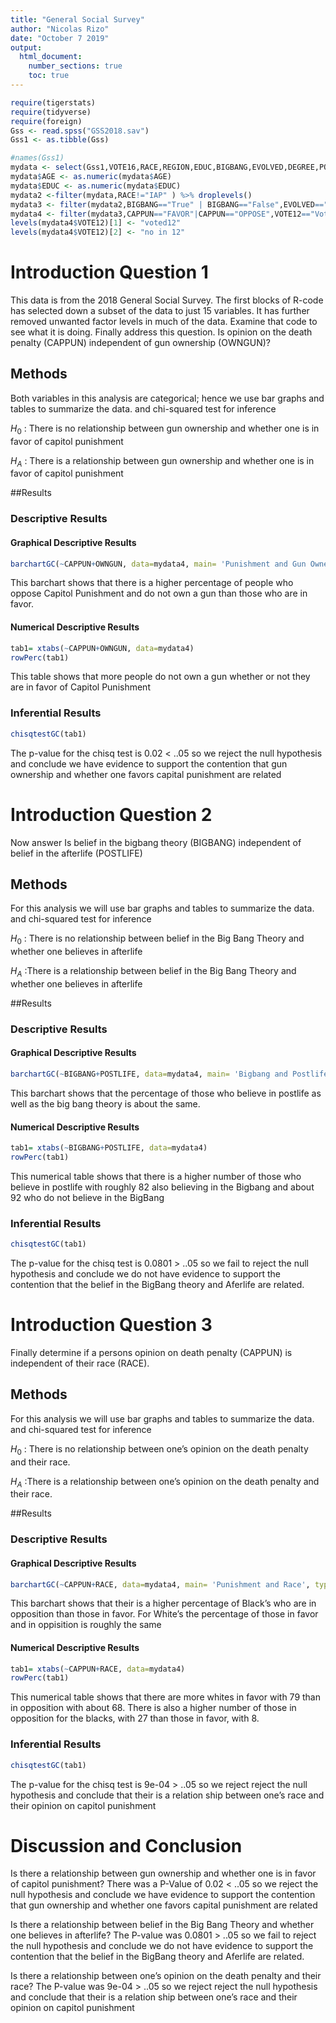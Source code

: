 ---
title: "General Social Survey"
author: "Nicolas Rizo"
date: "October 7 2019"
output: 
  html_document:
    number_sections: true
    toc: true
---


```{r include=FALSE,echo=FALSE}
require(tigerstats)
require(tidyverse)
require(foreign)
Gss <- read.spss("GSS2018.sav")
Gss1 <- as.tibble(Gss)
```

```{r include=FALSE,echo=FALSE}
#names(Gss1)
mydata <- select(Gss1,VOTE16,RACE,REGION,EDUC,BIGBANG,EVOLVED,DEGREE,POSTLIFE,AGE,OWNGUN,CAPPUN,COURTS,POLVIEWS,VOTE12,GOD)
mydata$AGE <- as.numeric(mydata$AGE)
mydata$EDUC <- as.numeric(mydata$EDUC)
mydata2 <-filter(mydata,RACE!="IAP" ) %>% droplevels()
mydata3 <- filter(mydata2,BIGBANG=="True" | BIGBANG=="False",EVOLVED=="True"|EVOLVED=="False",POSTLIFE=="YES"|POSTLIFE=="NO",OWNGUN=="YES"|OWNGUN=="NO",COURTS=="TOO HARSH"|COURTS=="NOT HARSH ENOUGH"|COURTS=="ABOUT RIGHT") %>% droplevels()
mydata4 <- filter(mydata3,CAPPUN=="FAVOR"|CAPPUN=="OPPOSE",VOTE12=="Voted"|VOTE12=="Did not vote",VOTE16=="Voted"|VOTE16=="Did not vote") %>% droplevels()
levels(mydata4$VOTE12)[1] <- "voted12"
levels(mydata4$VOTE12)[2] <- "no in 12"

```



# Introduction Question 1

<!--In this section you explain what you are trying to show.  Where did the data come from?  What is the research or other question you are trying to answer?!-->

This data is from the 2018 General Social Survey. The first blocks of R-code has selected down a subset of the data to just 15 variables. It has further removed unwanted factor levels in much of the data. Examine that code to see what it is doing. Finally address this question.  Is opinion on the death penalty (CAPPUN) independent of gun ownership (OWNGUN)?


## Methods

<!--Decide on your methods:  use "variable analysis" or other appropriate descriptors.  Make sure to choose at least one graphical method and at least one numerical method.!-->

Both variables in this analysis are categorical; hence we use bar graphs and tables to summarize the data. and chi-squared test for inference

$H_0$ : There is no relationship between gun ownership and whether one is in favor of capitol punishment

$H_A$ : There is a relationship between gun ownership and whether one is in favor of capitol punishment

##Results

<!--Divide this section into two sub-sections:  One for your descriptive  results and one for your inferential results.!-->

### Descriptive Results

#### Graphical Descriptive Results

<!--Graphical results here.  Make sure to show your code.  Provide appropriate labels for axes, giving units if possible, and provide a good title for the graph, too.  Use the graphical results to describe the patterns if any that exist in the data as focused toward the research question!-->

```{r}
barchartGC(~CAPPUN+OWNGUN, data=mydata4, main= 'Punishment and Gun Ownership', type='percent', xlab='Captial Punishment')
```
This barchart shows that there is a higher percentage of people who oppose Capitol Punishment and do not own a  gun than those who are in favor. 


#### Numerical Descriptive Results

<!--Numerical results go here. Use the numerical results to describe the patterns if any that exist in the data as focused toward the research question!-->

```{r}
tab1= xtabs(~CAPPUN+OWNGUN, data=mydata4)
rowPerc(tab1)
```
This table shows that more people do not own a gun whether or not they are in favor of Capitol Punishment 

### Inferential Results

<!--State hypothesis clearly.  Make sure your discussion of the inferential test covers all the aspects that the test output produces, such as test statistic, p-value etc.  Make a decision about the null hypothesis, explain the assumptions on which the selected test/procedure was based, and why the chosen procedure satisfys the assumptions and is appropriate to answer the research question!-->

```{r}
chisqtestGC(tab1)
```

The p-value for the chisq test is 0.02 < ..05 so we reject the null hypothesis and conclude we have evidence to support the contention that gun ownership and whether one favors capital punishment are related

# Introduction Question 2

<!--In this section you explain what you are trying to show.  Where did the data come from?  What is the research or other question you are trying to answer?!-->

Now answer Is belief in the bigbang theory (BIGBANG) independent of belief in the afterlife (POSTLIFE)

## Methods

<!--Decide on your methods:  use "variable analysis" or other appropriate descriptors.  Make sure to choose at least one graphical method and at least one numerical method.!-->

For this analysis we will use bar graphs and tables to summarize the data. and chi-squared test for inference

$H_0$ : There is no relationship between belief in the Big Bang Theory and whether one believes in afterlife

$H_A$ :There is a relationship between belief in the Big Bang Theory and whether one believes in afterlife
 

##Results

<!--Divide this section into two sub-sections:  One for your descriptive  results and one for your inferential results.!-->

### Descriptive Results

#### Graphical Descriptive Results

<!--Graphical results here.  Make sure to show your code.  Provide appropriate labels for axes, giving units if possible, and provide a good title for the graph, too.  Use the graphical results to describe the patterns if any that exist in the data as focused toward the research question!-->

```{r}
barchartGC(~BIGBANG+POSTLIFE, data=mydata4, main= 'Bigbang and Postlife', type = 'percent')
```
This barchart shows that the percentage of those who believe in postlife as well as the big bang theory is about the same. 

#### Numerical Descriptive Results

<!--Numerical results go here. Use the numerical results to describe the patterns if any that exist in the data as focused toward the research question!-->

```{r}
tab1= xtabs(~BIGBANG+POSTLIFE, data=mydata4)
rowPerc(tab1)
```
This numerical table shows that there is a higher number of those who believe in postlife with roughly 82 also believing in the Bigbang and about 92 who do not believe in the BigBang

### Inferential Results

<!--State hypothesis clearly.  Make sure your discussion of the inferential test covers all the aspects that the test output produces, such as test statistic, p-value etc.  Make a decision about the null hypothesis, explain the assumptions on which the selected test/procedure was based, and why the chosen procedure satisfys the assumptions and is appropriate to answer the research question!-->

```{r}
chisqtestGC(tab1)
```
The p-value for the chisq test is 0.0801 > ..05 so we fail to reject the null hypothesis and conclude we do not have evidence to support the contention that the belief in the BigBang theory and Aferlife are related.

# Introduction Question 3

<!--In this section you explain what you are trying to show.  Where did the data come from?  What is the research or other question you are trying to answer?!-->

Finally determine if a persons opinion on death penalty (CAPPUN) is independent of their race (RACE).

## Methods

<!--Decide on your methods:  use "variable analysis" or other appropriate descriptors.  Make sure to choose at least one graphical method and at least one numerical method.!-->

For this analysis we will use bar graphs and tables to summarize the data. and chi-squared test for inference

$H_0$ : There is no relationship between one's opinion on the death penalty and their race.

$H_A$ :There is a relationship between one's opinion on the death penalty and their race.

##Results

<!--Divide this section into two sub-sections:  One for your descriptive  results and one for your inferential results.!-->

### Descriptive Results

#### Graphical Descriptive Results

<!--Graphical results here.  Make sure to show your code.  Provide appropriate labels for axes, giving units if possible, and provide a good title for the graph, too.  Use the graphical results to describe the patterns if any that exist in the data as focused toward the research question!-->

```{r}
barchartGC(~CAPPUN+RACE, data=mydata4, main= 'Punishment and Race', type='percent', xlab='Captial Punishment')
```
This barchart shows that their is a higher percentage of Black's who are in opposition than those in favor. For White's the percentage of those in favor and in  oppisition is roughly the same

#### Numerical Descriptive Results

<!--Numerical results go here. Use the numerical results to describe the patterns if any that exist in the data as focused toward the research question!-->

```{r}
tab1= xtabs(~CAPPUN+RACE, data=mydata4)
rowPerc(tab1)
```
This numerical table shows that there are more whites in favor with 79 than in opposition with about 68. There is also a higher number of those in opposition for the blacks, with 27 than those in favor, with 8.

### Inferential Results

<!--State hypothesis clearly.  Make sure your discussion of the inferential test covers all the aspects that the test output produces, such as test statistic, p-value etc.  Make a decision about the null hypothesis, explain the assumptions on which the selected test/procedure was based, and why the chosen procedure satisfys the assumptions and is appropriate to answer the research question!-->

```{r}
chisqtestGC(tab1)
```
The p-value for the chisq test is  9e-04 > ..05 so we reject reject the null hypothesis and conclude that their is a relation ship between one's race and their opinion on capitol punishment


# Discussion and Conclusion

<!--Discussion and conclusion here.  If you found a relationship be sure to consider whether the relationship occurs because one of the variavbles causes the other, or whether they perhasps are related for some other reason.  Watch the chapter 6 videos from the GeorgeTown videos collection.!-->

Is there a relationship between gun ownership and whether one is in favor of capitol punishment?
There was a P-Value of 0.02 < ..05 so we reject the null hypothesis and conclude we have evidence to support the contention that gun ownership and whether one favors capital punishment are related

Is there a relationship between belief in the Big Bang Theory and whether one believes in afterlife? The P-value was 0.0801 > ..05 so we fail to reject the null hypothesis and conclude we do not have evidence to support the contention that the belief in the BigBang theory and Aferlife are related.

Is there a relationship between one's opinion on the death penalty and their race?
The P-value was 9e-04 > ..05 so we reject reject the null hypothesis and conclude that their is a relation ship between one's race and their opinion on capitol punishment
